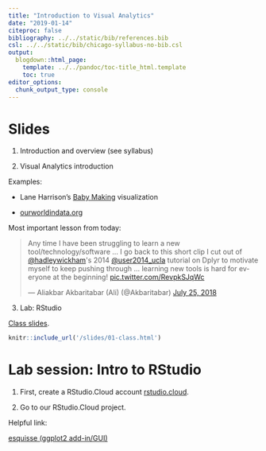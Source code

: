 ```yaml
---
title: "Introduction to Visual Analytics"
date: "2019-01-14"
citeproc: false
bibliography: ../../static/bib/references.bib
csl: ../../static/bib/chicago-syllabus-no-bib.csl
output:
  blogdown::html_page:
    template: ../../pandoc/toc-title_html.template
    toc: true
editor_options: 
  chunk_output_type: console
---
```


# Slides

1. Introduction and overview (see syllabus)

2. Visual Analytics introduction

Examples:

- Lane Harrison's [Baby Making](http://codementum.org/babymaking/) visualization

- [ourworldindata.org](https://ourworldindata.org/technological-progress)

Most important lesson from today:

<blockquote class="twitter-tweet" data-lang="en"><p lang="en" dir="ltr">Any time I have been struggling to learn a new tool/technology/software ... I go back to this short clip I cut out of <a href="https://twitter.com/hadleywickham?ref_src=twsrc%5Etfw">@hadleywickham</a>&#39;s 2014 <a href="https://twitter.com/user2014_ucla?ref_src=twsrc%5Etfw">@user2014_ucla</a> tutorial on Dplyr to motivate myself to keep pushing through ... learning new tools is hard for everyone at the beginning! <a href="https://t.co/RevpkSJqWc">pic.twitter.com/RevpkSJqWc</a></p>&mdash; Aliakbar Akbaritabar (Ali) (@Akbaritabar) <a href="https://twitter.com/Akbaritabar/status/1022057084802748416?ref_src=twsrc%5Etfw">July 25, 2018</a></blockquote>
<script async src="https://platform.twitter.com/widgets.js" charset="utf-8"></script>


<!-- https://github.com/yusuzech/r-web-scraping-cheat-sheet -->

3. Lab: RStudio 

[Class slides](/slides/01-class.html).

```r
knitr::include_url('/slides/01-class.html')
```

# Lab session: Intro to RStudio

1. First, create a RStudio.Cloud account [rstudio.cloud](http://rstudio.cloud/).

2. Go to our RStudio.Cloud project.

Helpful link:

[esquisse (ggplot2 add-in/GUI)](https://github.com/dreamRs/esquisse)

